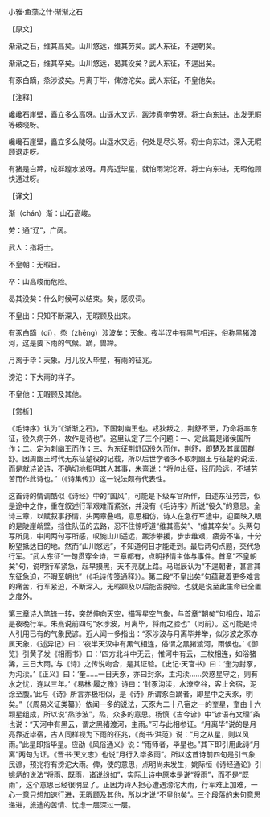 

小雅·鱼藻之什·渐渐之石

【原文】

渐渐之石，维其高矣。山川悠远，维其劳矣。武人东征，不遑朝矣。

渐渐之石，维其卒矣。山川悠远，曷其没矣？武人东征，不遑出矣。

有豕白蹢，烝涉波矣。月离于毕，俾滂沱矣。武人东征，不皇他矣。

【注释】

巉巉石崖壁，矗立多么高呀。山遥水又远，跋涉真辛劳呀。将士向东进，出发无暇等破晓呀。

巉巉石崖壁，矗立多么陡呀。山遥水又远，何处是尽头呀。将士向东进。深入无暇顾退走呀。

有猪是白蹄，成群蹚水波呀。月亮近毕星，就怕雨滂沱呀。将士向东进，无暇他顾快通过呀。

【译文】

渐（chán）渐：山石高峻。

劳：通“辽”，广阔。

武人：指将士。

不皇朝：无暇日。

卒：山高峻而危险。

曷其没矣：什么时候可以结束。矣，感叹词。

不皇出：只知不断深入，无暇顾及出来。

有豕白蹢（dí），烝（zhēng）涉波矣：天象。夜半汉中有黑气相连，俗称黑猪渡河，这是要下雨的气候。蹢，兽蹄。

月离于毕：天象。月儿投入毕星，有雨的征兆。

滂沱：下大雨的样子。

不皇他：无暇顾及其他。

【赏析】

《毛诗序》认为“《渐渐之石》，下国刺幽王也。戎狄叛之，荆舒不至，乃命将率东征，役久病于外，故作是诗也”。这里认定了三个问题：一、定此篇是诸侯国所作；二、定为刺幽王而作；三、为东征荆舒因役久而作，荆舒，即楚及其属国群舒。因周幽王时代无东征楚役的记载，所以后世学者多不取刺幽王与征楚的说法，而是就诗论诗，不确切地指明其人其事，朱熹说：“将帅出征，经历险远，不堪劳苦而作此诗也。”（《诗集传》）这一说法颇有代表性。

这首诗的情调酷似《诗经》中的“国风”，可能是下级军官所作，自述东征劳苦，似是途中之作，重在叙述行军艰难而紧张，并没有《毛诗序》所说“役久”的意思。全诗三章，以赋叙事抒情，头两章叠唱，意思相仿，诗人在急行军途中，迎面映入眼的是陡崖峭壁，挡住队伍的去路，忍不住惊呼道“维其高矣”、“维其卒矣”。头两句写所见，中间两句写所感，叹惋山川遥远，跋涉攀援，步步维艰，疲劳不堪，十分盼望抵达目的地。然而“山川悠远”，不知道何日才能走到。最后两句点题，交代急行军。“武人东征”一句贯穿全诗，三章都有，点明抒情主体与事件。首章“不皇朝矣”句，说明行军紧急，起早摸黑，天不亮就上路。马瑞辰认为“不遑朝者，甚言其东征急迫，不暇至朝也”（《毛诗传笺通释》）。第二段“不皇出矣”句蕴藏着更多难言的痛苦，行军紧迫，不断深入，无暇顾及以后能否脱险。也就是说至此生命已全置之度外。

第三章诗人笔锋一转，突然伸向天空，描写星空气象，与首章“朝矣”句相应，暗示是夜晚行军。朱熹说前四句“豕涉波，月离毕，将雨之验也”（同前）。这可能是诗人引用已有的气象民谚。近人闻一多指出：“豕涉波与月离毕并举，似涉波之豕亦属天象，《述异记》曰：‘夜半天汉中有黑气相连，俗谓之黑猪渡河，雨候也。’《御览》引黄子发《相雨书》曰：‘四方北斗中无云，惟河中有云，三枚相连，如浴猪狶，三日大雨。’与《诗》之传说吻合，是其证验。《史记·天官书》曰：‘奎为封豕，为沟渎。’《正义》曰：‘奎……一日天豕，亦曰封豕，主沟渎……荧惑星守之，则有水之忧，连以三年。’《易林·履之豫》诗曰：‘封豕沟渎，水潦空谷，客止舍宿，泥涂至腹。’此与《诗》所言亦极相似，是《诗》所谓豕白蹢者，即星中之天豕，明矣。”（《周易义证类纂》）依闻一多的说法，天豕为二十八宿之一的奎星，奎由十六颗星组成，所以说“烝涉波”，烝，众多的意思。杨慎《古今谚》中“谚语有文理”条也说：“天河中有黑云，谓之黑猪渡河，主雨。”可与此相参证。“月离毕”说的是月亮靠近毕宿，古人同样视为下雨的征兆，《尚书·洪范》说：“月之从星，则以风雨。”此星即指毕星。应劭《风俗通义》说：“雨师者，毕星也。”其下即引用此诗“月离”两句为证。《晋书·天文志》也说“月行入毕多雨”。所以这首诗前四句是引气象民谚，预兆将有滂沱大雨。俾，使的意思，点明尚未发生，姚际恒《诗经通论》引姚炳的说法“将雨、既雨，诸说纷如”，实际上诗中原本是说“将雨”，而不是“既雨”，这个意思已经很明显了。正因为诗人担心遭遇滂沱大雨，行军难上加难，一心一意只想加速行进，无暇顾及其他，所以才说“不皇他矣”。三个段落的末句意思递进，旅途的苦情、忧虑一层深过一层。

